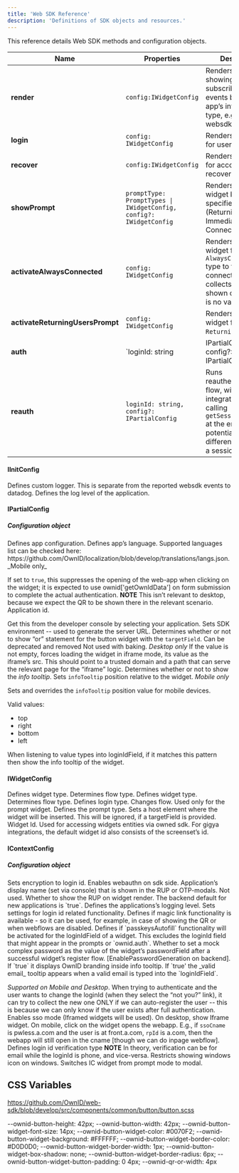 ```yaml
---
title: 'Web SDK Reference'
description: 'Definitions of SDK objects and resources.'
---
```


This reference details Web SDK methods and configuration objects.


| **Name**      | **Properties**  | **Description**           |
|--------|----------------------------|-------------------|
| **render**  | `config:IWidgetConfig`   | Renders a widget showing RUP and subscribes to SDK events based on app’s integration type, e.g., gigya-websdk’s onLogin. |
| **login** | `config: IWidgetConfig`  | Renders a widget for user login. |
| **recover** |`config:IWidgetConfig`  | Renders a widget for account recovery.  |
| **showPrompt** | `promptType: PromptTypes \| IWidgetConfig, config?: IWidgetConfig` | Renders a prompt widget based on the specified type (Returning User or Immediate Connect).      |
| **activateAlwaysConnected**     | `config: IWidgetConfig`      | Renders a prompt widget for `AlwaysConnected` type to facilitate a connection that collects the `loginId`, shown only if there is no valid session.  |
| **activateReturningUsersPrompt**| `config: IWidgetConfig` | Renders a prompt widget for `ReturningUser` type.   |
| **auth**   | `loginId: string | IPartialConfig, config?: IPartialConfig` | Runs the main authentication flow. |
| **reauth**   | `loginId: string, config?: IPartialConfig` | Runs reauthentication flow, with integration server calling `getSessionByLoginId` at the end to potentially return a different proof than a session token.  |

#### IInitConfig
<ParamField query="logger" type="ILogger" default="None">
  Defines custom logger. This is separate from the reported websdk events to datadog.
</ParamField>
<ParamField query="logLevel" type="LogLevel" default="error">
  Defines the log level of the application.
</ParamField>

#### IPartialConfig

##### Configuration object
<ParamField query="appConfig" type="IContextConfig" default="None">
  Defines app configuration.
</ParamField>
<ParamField query="language" type="string" default="en">
  Defines app’s language. Supported languages list can be checked here: https://github.com/OwnID/localization/blob/develop/translations/langs.json.
</ParamField>
<ParamField query="asyncMobileRegistration" type="boolean" default="false">
  _Mobile only_

  If set to `true`, this suppresses the opening of the web-app when clicking on the widget; it is expected to use ownid['getOwnIdData'] on form submission to complete the actual authentication. <Note>**NOTE** This isn’t relevant to desktop, because we expect the QR to be shown there in the relevant scenario.</Note>
</ParamField>
<ParamField query="appId" type="string" default="None">
  Application id.

  Get this from the developer console by selecting your application.
</ParamField>
<ParamField query="env" type="string" default="Prod">
  Sets SDK environment -- used to generate the server URL.
</ParamField>
<ParamField query="addOrStatement" type="boolean" default="true">
  Determines whether or not to show “or” statement for the button widget with the `targetField`.
</ParamField>
<ParamField query="forceRender" type="boolean" default="false">
  Can be deprecated and removed Not used with baking.
</ParamField>
<ParamField query="ssoUrl" type="string" default="undefined">
  _Desktop only_ 
  If the value is not empty, forces loading the widget in iframe mode, its value as the iframe’s src. This should point to a trusted domain and a path that can serve the relevant page for the “iframe” logic.
</ParamField>
<ParamField query="infoTooltip" type="boolean" default="true">
  Determines whether or not to show the _info tooltip_.
</ParamField>
<ParamField query="infoTooltipPosition" type="Position" default="top">
  Sets `infoTooltip` position relative to the widget.
</ParamField>
<ParamField query="mobileInfoTooltipPosition" type="Position" default="top">
  _Mobile only_

  Sets and overrides the `infoTooltip` position value for mobile devices.

  Valid values: 
  - top
  - right
  - bottom
  - left
  
</ParamField>
<ParamField query="loginIdPattern" type="string" default="None">
  When listening to value types into loginIdField, if it matches this pattern then show the info tooltip of the widget.
</ParamField>

#### IWidgetConfig

<ParamField query=" " type="WidgetType">
Defines widget type. Determines flow type.
</ParamField>

<ParamField query="type" type="WidgetType" default="None" required>
  Defines widget type. Determines flow type.
</ParamField>
<ParamField query="loginType" type="LoginType" default="standard">
  Defines login type. Changes flow. 
</ParamField>
<ParamField query="promptType" type="PromptTypes" default="returning-user">
  Used only for the prompt widget. Defines the prompt type.
</ParamField>
<ParamField query="element" type="HTMLElement" default="None">
  Sets a host element where the widget will be inserted. This will be ignored, if a targetField is provided.
</ParamField>
<ParamField query="Id" type="string" default="None">
  Widget Id. Used for accessing widgets entities via owned sdk. For gigya integrations, the default widget id also consists of the screenset’s id.
</ParamField>

#### IContextConfig
##### Configuration object

<ParamField query="clientEncrypt" type="boolean" default="false">
  Sets encryption to login id.
</ParamField>
<ParamField query="clientWebFlows" type="boolean" default="false">
  Enables webauthn on sdk side.
</ParamField>
<ParamField query="displayName" type="string" default="None">
  Application’s display name (set via console) that is shown in the RUP or OTP-modals.
</ParamField>
<ParamField query="emailVerification" type="boolean" default="None">
  Not used.
</ParamField>
<ParamField query="instantConnect" type="boolean" default="false">
  Whether to show the RUP on widget render. The backend default for new applications is `true`.
</ParamField>
<ParamField query="logLevel" type="LogLevel" default="error">
  Defines the applications’s logging level.
</ParamField>
<ParamField query="loginIdSettings" type="loginIdSettings" default="None" required>
  Sets settings for login id related functionality.
</ParamField>
<ParamField query="magicLink" type="boolean" default="false">
  Defines if magic link functionality is available - so it can be used, for example, in case of showing the QR or when webflows are disabled.
</ParamField>
<ParamField query="passkeysAutofill" type="boolean" default="false">
  Defines if `passkeysAutofill` functionality will be activated for the loginIdField of a widget. This excludes the loginId field that might appear in the prompts or `ownid.auth`.
</ParamField>
<ParamField query="passwordFieldBinding" type="boolean" default="false">
  Whether to set a mock complex password as the value of the widget’s passwordField after a successful widget’s register flow. [EnablePasswordGeneration on backend].
</ParamField>
<ParamField query="showTooltipBranding" type="boolean" default="true">
  If `true` it displays OwnID branding inside info tooltip.
</ParamField>
<ParamField query="showTooltipOnEmailEntered" type="boolean" default="false">
  If `true' the _valid email_ tooltip appears when a valid email is typed into the `loginIdField`. 
  
  _Supported on Mobile and Desktop_.
</ParamField>
<ParamField query="enableRegistrationFromLogin" type="boolean" default="false">
  When trying to authenticate and the user wants to change the loginId (when they select the “not you?” link), it can try to collect the new one ONLY if we can auto-register the user -- this is because we can only know if the user exists after full authentication.
</ParamField>
<ParamField query="ssoCname" type="string" default="None">
  Enables sso mode (Iframed widgets will be used). On desktop, show Iframe widget. On mobile, click on the widget opens the webapp. E.g., if `ssoCname` is pwless.a.com and the user is at front.a.com, `rpId` is a.com, then the webapp will still open in the cname [though we can do inpage webflow].
</ParamField>
<ParamField query="verificationType" type="VerificationType" default="email">
  Defines login id verification type 
  <Note>
  **NOTE** In theory, verification can be for email while the loginId is phone, and vice-versa.
  </Note>
</ParamField>
<ParamField query="windowsBiometricIcon" type="boolean" default="false">
  Restricts showing windows icon on windows.
</ParamField>
<ParamField query="modalICWidget" type="boolean" default="false">
  Switches IC widget from prompt mode to modal.
</ParamField>

## CSS Variables
https://github.com/OwnID/web-sdk/blob/develop/src/components/common/button/button.scss

--ownid-button-height: 42px;
  --ownid-button-width: 42px;
  --ownid-button-widget-font-size: 14px;
  --ownid-button-widget-color: #0070F2;
  --ownid-button-widget-background: #FFFFFF;
  --ownid-button-widget-border-color: #D0D0D0;
  --ownid-button-widget-border-width: 1px;
  --ownid-button-widget-box-shadow: none;
  --ownid-button-widget-border-radius: 6px;
  --ownid-button-widget-button-padding: 0 4px;
  --ownid-qr-or-width: 4px

```


